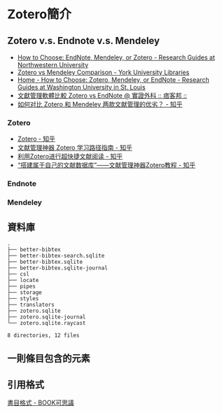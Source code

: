 # Zotero簡介

## Zotero v.s. Endnote v.s. Mendeley
* [How to Choose: EndNote, Mendeley, or Zotero - Research Guides at Northwestern University](https://libguides.northwestern.edu/howtochoose)
* [Zotero vs Mendeley Comparison - York University Libraries](https://www.library.yorku.ca/web/research-learn/citing-your-work-academic-integrity/citations/zotero-vs-mendeley-comparison/)
* [Home - How to Choose: Zotero, Mendeley, or EndNote - Research Guides at Washington University in St. Louis](https://libguides.wustl.edu/choose)
* [文獻管理軟體比較 Zotero vs EndNote @ 實證外科 :: 痞客邦 ::](https://psdrliu.pixnet.net/blog/post/44215206)
* [如何对比 Zotero 和 Mendeley 两款文献管理的优劣？ - 知乎](https://www.zhihu.com/question/292241691/answer/1808302457)

### Zotero
* [Zotero - 知乎](https://www.zhihu.com/topic/19791061/hot)
* [文献管理神器 Zotero 学习路径指南 - 知乎](https://zhuanlan.zhihu.com/p/105648602)
* [利用Zotero进行超快捷文献阅读 - 知乎](https://zhuanlan.zhihu.com/p/517879423)
* [“搭建属于自己的文献数据库”——文献管理神器Zotero教程 - 知乎](https://zhuanlan.zhihu.com/p/483446207)

### Endnote

### Mendeley

## 資料庫

```
.
├── better-bibtex
├── better-bibtex-search.sqlite
├── better-bibtex.sqlite
├── better-bibtex.sqlite-journal
├── csl
├── locate
├── pipes
├── storage
├── styles
├── translators
├── zotero.sqlite
├── zotero.sqlite-journal
└── zotero.sqlite.raycast

8 directories, 12 files
```
## 一則條目包含的元素

## 引用格式
[書目格式 - BOOK可思議](http://book.lib.ksu.edu.tw/blog/594/%E6%9B%B8%E7%9B%AE%E6%A0%BC%E5%BC%8F)

